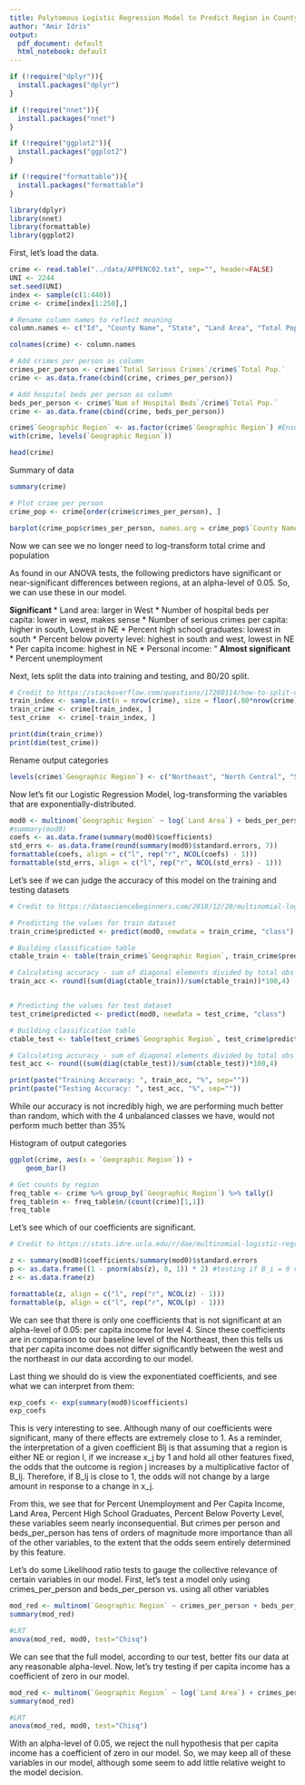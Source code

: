 ```yaml
---
title: Polytomous Logistic Regression Model to Predict Region in County Crime Dataset
author: "Amir Idris"
output:
  pdf_document: default
  html_notebook: default
---
```

```r
if (!require("dplyr")){
  install.packages("dplyr")
}

if (!require("nnet")){
  install.packages("nnet")
}

if (!require("ggplot2")){
  install.packages("ggplot2")
}

if (!require("formattable")){
  install.packages("formattable")
}

library(dplyr)
library(nnet)
library(formattable)
library(ggplot2)
```


First, let's load the data.

```r
crime <- read.table("../data/APPENC02.txt", sep="", header=FALSE)
UNI <- 2244
set.seed(UNI)
index <- sample(c(1:440))
crime <- crime[index[1:250],]

# Rename column names to reflect meaning
column.names <- c("Id", "County Name", "State", "Land Area", "Total Pop.", "Percent of Pop. Age 18-34", "Percent of Pop. Age >= 65", "Num of Active Physicians", "Num of Hospital Beds", "Total Serious Crimes", "Percent High School Graduates", "Percent Bachelor's Degree", "Percent Below Poverty Level", "Percent Unemployment", "Per Capita Income", "Total personal income", "Geographic Region")

colnames(crime) <- column.names

# Add crimes per person as column
crimes_per_person <- crime$`Total Serious Crimes`/crime$`Total Pop.`
crime <- as.data.frame(cbind(crime, crimes_per_person))

# Add hospital beds per person as column
beds_per_person <- crime$`Num of Hospital Beds`/crime$`Total Pop.`
crime <- as.data.frame(cbind(crime, beds_per_person))

crime$`Geographic Region` <- as.factor(crime$`Geographic Region`) #Ensure our outcome variable is treated as a factor variable
with(crime, levels(`Geographic Region`))

head(crime)
```

Summary of data
```r
summary(crime)
```



```r
# Plot crime per person
crime_pop <- crime[order(crime$crimes_per_person), ]

barplot(crime_pop$crimes_per_person, names.arg = crime_pop$`County Name`, xlab = "County", ylab = "Crimes Per Person", main = "Crimes Per Person for each County")
```
Now we can see we no longer need to log-transform total crime and population


As found in our ANOVA tests, the following predictors have significant or near-significant differences between regions, at an alpha-level of 0.05. So, we can use these in our model.

<b> Significant </b>
* Land area: larger in West 
* Number of hospital beds per capita: lower in west, makes sense
* Number of serious crimes per capita: higher in south, Lowest in NE 
* Percent high school graduates: lowest in south
* Percent below poverty level: highest in south and west, lowest in NE
* Per capita income: highest in NE 
* Personal income: “
<b> Almost significant </b>
* Percent unemployment

Next, lets split the data into training and testing, and 80/20 split.

```r
# Credit to https://stackoverflow.com/questions/17200114/how-to-split-data-into-training-testing-sets-using-sample-function
train_index <- sample.int(n = nrow(crime), size = floor(.80*nrow(crime)), replace = F)
train_crime <- crime[train_index, ]
test_crime  <- crime[-train_index, ]

print(dim(train_crime))
print(dim(test_crime))
```

Rename output categories
```r
levels(crime$`Geographic Region`) <- c("Northeast", "North Central", "South", "West")
```



Now let's fit our Logistic Regression Model, log-transforming the variables that are exponentially-distributed.

```r
mod0 <- multinom(`Geographic Region` ~ log(`Land Area`) + beds_per_person + crimes_per_person + `Percent High School Graduates` + `Percent Below Poverty Level` + `Per Capita Income` + `Percent Unemployment`, data = train_crime)
#summary(mod0)
coefs <- as.data.frame(summary(mod0)$coefficients)
std_errs <- as.data.frame(round(summary(mod0)$standard.errors, 7))
formattable(coefs, align = c("l", rep("r", NCOL(coefs) - 1)))
formattable(std_errs, align = c("l", rep("r", NCOL(std_errs) - 1)))
```


Let's see if we can judge the accuracy of this model on the training and testing datasets

```r
# Credit to https://datasciencebeginners.com/2018/12/20/multinomial-logistic-regression-using-r/

# Predicting the values for train dataset
train_crime$predicted <- predict(mod0, newdata = train_crime, "class")

# Building classification table
ctable_train <- table(train_crime$`Geographic Region`, train_crime$predicted)

# Calculating accuracy - sum of diagonal elements divided by total obs
train_acc <- round((sum(diag(ctable_train))/sum(ctable_train))*100,4)


# Predicting the values for test dataset
test_crime$predicted <- predict(mod0, newdata = test_crime, "class")

# Building classification table
ctable_test <- table(test_crime$`Geographic Region`, test_crime$predicted)

# Calculating accuracy - sum of diagonal elements divided by total obs
test_acc <- round((sum(diag(ctable_test))/sum(ctable_test))*100,4)

print(paste("Training Accuracy: ", train_acc, "%", sep=""))
print(paste("Testing Accuracy: ", test_acc, "%", sep=""))
```

While our accuracy is not incredibly high, we are performing much better than random, which with the 4 unbalanced classes we have, would not perform much better than 35%

Histogram of output categories
```r
ggplot(crime, aes(x = `Geographic Region`)) +
    geom_bar()

# Get counts by region
freq_table <- crime %>% group_by(`Geographic Region`) %>% tally()
freq_table$n <- freq_table$n/(count(crime)[1,1])
freq_table
```


Let's see which of our coefficients are significant.
```r
# Credit to https://stats.idre.ucla.edu/r/dae/multinomial-logistic-regression/

z <- summary(mod0)$coefficients/summary(mod0)$standard.errors
p <- as.data.frame((1 - pnorm(abs(z), 0, 1)) * 2) #testing if B_i = 0 vs. B_i /= 0
z <- as.data.frame(z)

formattable(z, align = c("l", rep("r", NCOL(z) - 1)))
formattable(p, align = c("l", rep("r", NCOL(p) - 1)))
```



We can see that there is only one coefficients that is not significant at an alpha-level of 0.05: per capita income for level 4. Since these coefficients are in comparison to our baseline level of the Northeast, then this tells us that per capita income does not differ significantly between the west and the northeast in our data according to our model.

Last thing we should do is view the exponentiated coefficients, and see what we can interpret from them:

```r
exp_coefs <- exp(summary(mod0)$coefficients)
exp_coefs
```

This is very interesting to see. Although many of our coefficients were significant, many of there effects are extremely close to 1. As a reminder, the interpretation of a given coefficient Blj is that assuming that a region is either NE or region l, if we increase x_j by 1 and hold all other features fixed, the odds that the outcome is region j increases by a multiplicative factor of B_lj. Therefore, if B_lj is close to 1, the odds will not change by a large amount in response to a change in x_j.

From this, we see that for Percent Unemployment and Per Capita Income, Land Area, Percent High School Graduates, Percent Below Poverty Level, these variables seem nearly inconsequential. But crimes per person and beds_per_person has tens of orders of magnitude more importance than all of the other variables, to the extent that the odds seem entirely determined by this feature.


Let's do some Likelihood ratio tests to gauge the collective relevance of certain variables in our model. First, let's test a model only using crimes_per_person and beds_per_person vs. using all other variables
```r
mod_red <- multinom(`Geographic Region` ~ crimes_per_person + beds_per_person, data = train_crime)
summary(mod_red)

#LRT
anova(mod_red, mod0, test="Chisq")
```
We can see that the full model, according to our test, better fits our data at any reasonable alpha-level. Now, let's try testing if per capita income has a coefficient of zero in our model.

```r
mod_red <- multinom(`Geographic Region` ~ log(`Land Area`) + crimes_per_person + beds_per_person + `Percent High School Graduates` + `Percent Below Poverty Level` + `Percent Unemployment`, data = train_crime)
summary(mod_red)

#LRT
anova(mod_red, mod0, test="Chisq")
```
With an alpha-level of 0.05, we reject the null hypothesis that per capita income has a coefficient of zero in our model. So, we may keep all of these variables in our model, although some seem to add little relative weight to the model decision.










